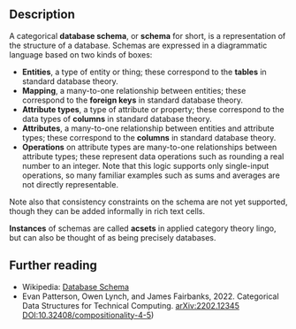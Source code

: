 
## Description

A categorical **database schema**, or **schema** for short, 
is a representation of the structure of a database. Schemas are expressed
in a diagrammatic language based on two kinds of boxes: 

[//]: # (Do we want to reuse the olog names?)

- **Entities**, a type of entity or thing; these correspond to the **tables** in standard database theory.
- **Mapping**, a many-to-one relationship between entities; these correspond to the **foreign keys** in standard database theory.
- **Attribute types**, a type of attribute or property; these correspond to the data types of **columns** in standard database theory.
- **Attributes**, a many-to-one relationship between entities and attribute types; these correspond to the **columns** in standard database theory.
- **Operations** on attribute types are many-to-one relationships between attribute types; these represent data operations such as rounding a real number to an integer. Note that this logic supports only single-input operations, so many familiar examples such as sums and averages are not directly representable.

Note also that consistency constraints on the schema are not yet supported, 
though they can be added informally in rich text cells. 

**Instances** of schemas are called **acsets** in applied category theory lingo, 
but can also be thought of as being precisely databases. 

## Further reading

- Wikipedia: [Database Schema](https://en.wikipedia.org/wiki/Database_schema)
- Evan Patterson, Owen Lynch, and James Fairbanks, 2022.
    Categorical Data Structures for Technical Computing.
    [arXiv:2202.12345](https://arxiv.org/abs/2202.12345)
    [DOI:10.32408/compositionality-4-5](
https://doi.org/10.32408/compositionality-4-5))

